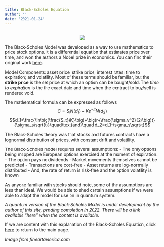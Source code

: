 ```yaml
---
title: Black-Scholes Equation
author: ''
date: '2021-01-24'
---
```


<center>
</br>
<img src="https://images.fineartamerica.com/images-medium-large-5/derivatives-financial-debacle-black-scholes-equation-daniel-hagerman.jpg">
</center>

The Black-Scholes Model was developed as a way to use mathematics to price stock options. It is a differential equation that estimates price over time, and won the authors a Nobel prize in economics. You can find their original work [here](https://www.cs.princeton.edu/courses/archive/fall09/cos323/papers/black_scholes73.pdf).

Model Components: asset price; strike price; interest rates; time to expiration; and volatility. Most of these terms should be familiar, but the **strike price** is the set price at which an option can be bought/sold. The *time to expiration* is the the exact date and time when the contract to buy/sell is rendered void.

The mathematical formula can be expressed as follows:
$$C=S_tN(d_1)-Ke^{-rt}N(d_2)$$
\textbf{where:}
$$d_1=\frac{\ln\big(\frac{S_t}{K}\big)+\big(r+\frac{\sigma_v^2}{2}\big)t}{\sigma_s\sqrt{t}}\quad\text{and}\quad d_2=d_1-\sigma_s\sqrt{t}$$
\textbf{where:}
\begin{align*}
C&=\text{Call option price}\\
S&=\text{Current stock (or other underlying) price}\\
K&=\text{Strike price}\\
r&=\text{Risk-free interest rate}\\
t&=\text{Time to maturity}\\
N&=\text{A normal distribution}\\
\end{align*}

The Black-Scholes theory was that stocks and futures contracts have a lognormal distribution of prices, with constant drift and volatility.

The Black-Scholes model requires several assumptions:
- The only options being mapped are European options exercised at the moment of expiration.
- The option pays no dividends
- Market movements themselves cannot be predicted
- Transactions are cost-free
- Asset returns are log-normally distributed
- And, the rate of return is risk-free and the option volatility is known

As anyone familiar with stocks should note, some of the assumptions are less than ideal. We would be able to shed certain assumptions if we were able to adapt the model for use on in quantum system.

*A quantum version of the Black-Scholes Model is under development by the author of this site, pending completion in 2022. There will be a link available "here" when the content is available.*

If we are content with this explanation of the Black-Scholes Equation, click [here](https://amoderninvestor.netlify.app/) to return to the main page.

*Image from fineartamerica.com*